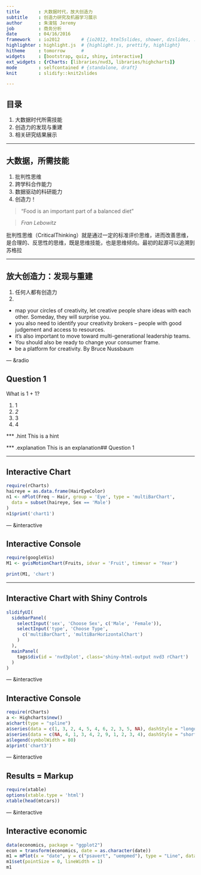 ```yaml
---
title       : 大数据时代，放大创造力
subtitle    : 创造力研究及机器学习展示
author      : 朱浚铭 Jeremy
job         : 商务分析
date        : 04/16/2016
framework   : io2012        # {io2012, html5slides, shower, dzslides, ...}
highlighter : highlight.js  # {highlight.js, prettify, highlight}
hitheme     : tomorrow      # 
widgets     : [bootstrap, quiz, shiny, interactive]
ext_widgets : {rCharts: [libraries/nvd3, libraries/highcharts]}
mode        : selfcontained # {standalone, draft}
knit        : slidify::knit2slides

---
```


## 目录

1. 大数据时代所需技能
2. 创造力的发现与重建
3. 相关研究结果展示

---

## 大数据，所需技能

1. 批判性思维
2. 跨学科合作能力
3. 数据驱动的科研能力
4. 创造力！

> "Food is an important part of a balanced diet"

> <cite>Fran Lebowitz</cite>

批判性思维（CriticalThinking）就是通过一定的标准评价思维，进而改善思维，是合理的、反思性的思维，既是思维技能，也是思维倾向。最初的起源可以追溯到苏格拉

---

## 放大创造力：发现与重建

1. 任何人都有创造力
2. 

- map your circles of creativity, let creative people share ideas with each other. Someday, they will surprise you. 
- you also need to identify your creativity brokers -- people with good judgement and access to resources. 
- it’s also important to move toward multi-generational leadership teams.
- You should also be ready to change your consumer frame. 
- be a platform for creativity. 
By Bruce Nussbaum

--- &radio

## Question 1

What is 1 + 1?

1. 1
2. _2_
3. 3
4. 4

*** .hint
This is a hint

*** .explanation
This is an explanation## Question 1

---

## Interactive Chart

```r
require(rCharts)
haireye = as.data.frame(HairEyeColor)
n1 <- nPlot(Freq ~ Hair, group = 'Eye', type = 'multiBarChart',
  data = subset(haireye, Sex == 'Male')
)
n1$print('chart1')
```

--- &interactive

## Interactive Console

```r
require(googleVis)
M1 <- gvisMotionChart(Fruits, idvar = 'Fruit', timevar = 'Year')
```

```r
print(M1, 'chart')
```

---

## Interactive Chart with Shiny Controls

```r
slidifyUI(
  sidebarPanel(
    selectInput('sex', 'Choose Sex', c('Male', 'Female')),
    selectInput('type', 'Choose Type',
      c('multiBarChart', 'multiBarHorizontalChart')
    )
  ),
  mainPanel(
    tags$div(id = 'nvd3plot', class='shiny-html-output nvd3 rChart')
  )
)
```

--- &interactive

## Interactive Console

```r
require(rCharts)
a <- Highcharts$new()
a$chart(type = "spline")
a$series(data = c(1, 3, 2, 4, 5, 4, 6, 2, 3, 5, NA), dashStyle = "longdash")
a$series(data = c(NA, 4, 1, 3, 4, 2, 9, 1, 2, 3, 4), dashStyle = "shortdot")
a$legend(symbolWidth = 80)
a$print('chart3')
```

--- &interactive

## Results = Markup

```r
require(xtable)
options(xtable.type = 'html')
xtable(head(mtcars))
```

--- &interactive

## Interactive economic 

```r
data(economics, package = "ggplot2")
econ = transform(economics, date = as.character(date))
m1 = mPlot(x = "date", y = c("psavert", "uempmed"), type = "Line", data = econ)
m1$set(pointSize = 0, lineWidth = 1)
m1
```

